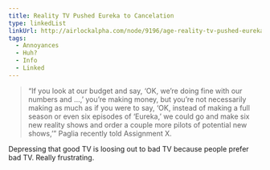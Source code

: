 ```yaml
---
title: Reality TV Pushed Eureka to Cancelation
type: linkedList
linkUrl: http://airlockalpha.com/node/9196/age-reality-tv-pushed-eureka-to-cancellation.html
tags:
  - Annoyances
  - Huh?
  - Info
  - Linked
---
```


> “If you look at our budget and say, ‘OK, we’re doing fine with our numbers and …,’ you’re making money, but you’re not necessarily making as much as if you were to say, ‘OK, instead of making a full season or even six episodes of ‘Eureka,’ we could go and make six new reality shows and order a couple more pilots of potential new shows,’” Paglia recently told Assignment X.

Depressing that good TV is loosing out to bad TV because people prefer bad TV. Really frustrating.
